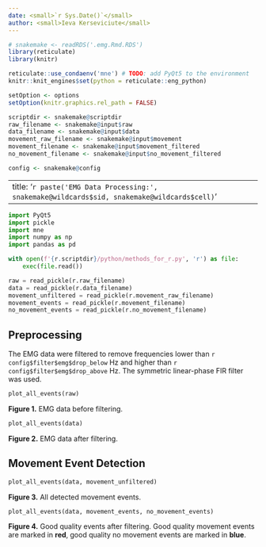 ```yaml
---
date: <small>`r Sys.Date()`</small>
author: <small>Ieva Kerseviciute</small>
---
```


```r
# snakemake <- readRDS('.emg.Rmd.RDS')
library(reticulate)
library(knitr)

reticulate::use_condaenv('mne') # TODO: add PyQt5 to the environment
knitr::knit_engines$set(python = reticulate::eng_python)

setOption <- options
setOption(knitr.graphics.rel_path = FALSE)

scriptdir <- snakemake@scriptdir
raw_filename <- snakemake@input$raw
data_filename <- snakemake@input$data
movement_raw_filename <- snakemake@input$movement
movement_filename <- snakemake@input$movement_filtered
no_movement_filename <- snakemake@input$no_movement_filtered

config <- snakemake@config
```

---
title: '`r paste('EMG Data Processing:', snakemake@wildcards$sid, snakemake@wildcards$cell)`'
---

```python
import PyQt5
import pickle
import mne
import numpy as np
import pandas as pd

with open(f'{r.scriptdir}/python/methods_for_r.py', 'r') as file:
    exec(file.read())

raw = read_pickle(r.raw_filename)
data = read_pickle(r.data_filename)
movement_unfiltered = read_pickle(r.movement_raw_filename)
movement_events = read_pickle(r.movement_filename)
no_movement_events = read_pickle(r.no_movement_filename)
```

## Preprocessing

The EMG data were filtered to remove frequencies lower than `r config$filter$emg$drop_below` Hz
and higher than `r config$filter$emg$drop_above` Hz. The symmetric linear-phase FIR filter was used.

```python
plot_all_events(raw)
```

**Figure 1.** EMG data before filtering.

```python
plot_all_events(data)
```

**Figure 2.** EMG data after filtering.

## Movement Event Detection

```python
plot_all_events(data, movement_unfiltered)
```

**Figure 3.** All detected movement events.

```python
plot_all_events(data, movement_events, no_movement_events)
```

**Figure 4.** Good quality events after filtering. Good quality movement events are marked in **red**, good quality
no movement events are marked in **blue**.
